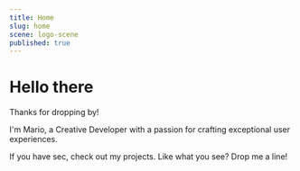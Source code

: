 ```yaml
---
title: Home
slug: home
scene: logo-scene
published: true
---
```


<div className="relative size-full pt-header">
<div className="flex flex-col size-full justify-center">
<Container>

# Hello there

Thanks for dropping by!

I'm Mario, a Creative Developer with a passion for crafting exceptional user experiences.

If you have sec, check out <OpenMenuButton><span className="link">my projects</span></OpenMenuButton>. Like what you see? Drop me a line!

</Container>
</div>
</div>
